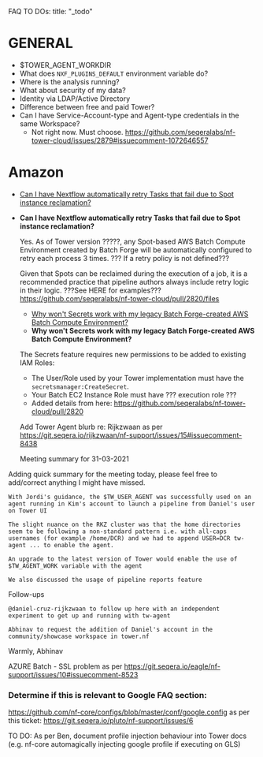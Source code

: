 FAQ TO DOs:
title: "\_todo"

# GENERAL

- $TOWER_AGENT_WORKDIR
- What does `NXF_PLUGINS_DEFAULT` environment variable do?
- Where is the analysis running?
- What about security of my data?
- Identity via LDAP/Active Directory
- Difference between free and paid Tower?
- Can I have Service-Account-type and Agent-type credentials in the same Workspace?
  - Not right now. Must choose. https://github.com/seqeralabs/nf-tower-cloud/issues/2879#issuecomment-1072646557

# Amazon

- [Can I have Nextflow automatically retry Tasks that fail due to Spot instance reclamation?](#aws_spot_retry)
- **Can I have Nextflow automatically retry Tasks that fail due to Spot instance reclamation?** <a id="aws_spot_retry"></a>

  Yes. As of Tower version ?????, any Spot-based AWS Batch Compute Environment created by Batch Forge will be automatically configured to retry each process 3 times. ??? If a retry policy is not defined???

  Given that Spots can be reclaimed during the execution of a job, it is a recommended practice that pipeline authors always include retry logic in their logic. ???See HERE for examples???
  https://github.com/seqeralabs/nf-tower-cloud/pull/2820/files

  - [Why won't Secrets work with my legacy Batch Forge-created AWS Batch Compute Environment?](aws_secrets_legacy)
  - **Why won't Secrets work with my legacy Batch Forge-created AWS Batch Compute Environment?** <a id="aws_secrets_legacy"></a>

  The Secrets feature requires new permissions to be added to existing IAM Roles:

  - The User/Role used by your Tower implementation must have the `secretsmanager:CreateSecret`.
  - Your Batch EC2 Instance Role must have ??? execution role ???
  - Added details from here: https://github.com/seqeralabs/nf-tower-cloud/pull/2820

  Add Tower Agent blurb re: Rijkzwaan as per https://git.seqera.io/rijkzwaan/nf-support/issues/15#issuecomment-8438

  Meeting summary for 31-03-2021

Adding quick summary for the meeting today, please feel free to add/correct anything I might have missed.

    With Jordi's guidance, the $TW_USER_AGENT was successfully used on an agent running in Kim's account to launch a pipeline from Daniel's user on Tower UI

    The slight nuance on the RKZ cluster was that the home directories seem to be following a non-standard pattern i.e. with all-caps usernames (for example /home/DCR) and we had to append USER=DCR tw-agent ... to enable the agent.

    An upgrade to the latest version of Tower would enable the use of $TW_AGENT_WORK variable with the agent

    We also discussed the usage of pipeline reports feature

Follow-ups

    @daniel-cruz-rijkzwaan to follow up here with an independent experiment to get up and running with tw-agent

    Abhinav to request the addition of Daniel's account in the community/showcase workspace in tower.nf

Warmly,
Abhinav

AZURE Batch - SSL problem as per https://git.seqera.io/eagle/nf-support/issues/10#issuecomment-8523

### Determine if this is relevant to Google FAQ section:

https://github.com/nf-core/configs/blob/master/conf/google.config as per this ticket: https://git.seqera.io/pluto/nf-support/issues/6

TO DO: As per Ben, document profile injection behaviour into Tower docs (e.g. nf-core automagically injecting google profile if executing on GLS)
